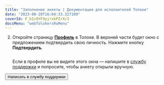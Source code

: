 ```yaml
---
title: "Заполнение анкеты | Документация для исполнителей Толоки"
date: "2023-08-28T16:04:33.327109"
coverId: F_bIcOYF9yjrxkPZrXc3
docsMenu: "webTolokersRuMenu"
---
```



<RuSendRequestContent1/>

2. Откройте страницу [**Профиль**](https://we.toloka.ai/profile) в Толоке. В верхней части будет окно с предложением подтвердить свою личность. Нажмите кнопку **Подтвердить**.

    <Image width="700px" withBackground imageId="c5225fcc353ccf43b44b553364d88786" alt="" />

   Если в профиле вы не видите этого окна — напишите в [службу поддержки](../../troubleshooting/support/?form-source=self-employed-send-request) и попросите, чтобы анкету открыли вручную.

<RuSendRequestContent2/>

<Button view="defaultInverse" size="l" type="link" url="../../troubleshooting/support/?form-source=self-employed-send-request">Написать в службу поддержки</Button>

